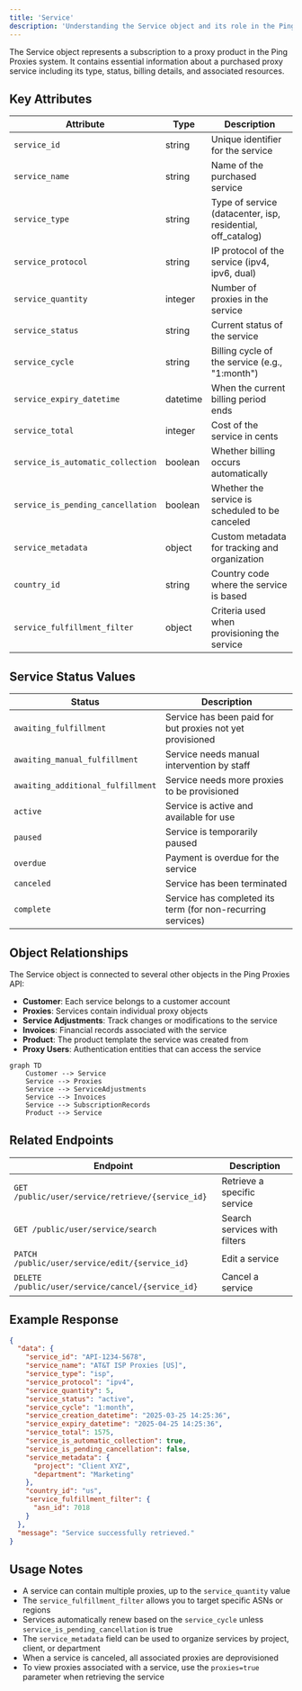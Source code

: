 ```yaml
---
title: 'Service'
description: 'Understanding the Service object and its role in the Ping Proxies API'
---
```


The Service object represents a subscription to a proxy product in the Ping Proxies system. It contains essential information about a purchased proxy service including its type, status, billing details, and associated resources.

## Key Attributes

| Attribute | Type | Description |
|-----------|------|-------------|
| `service_id` | string | Unique identifier for the service |
| `service_name` | string | Name of the purchased service |
| `service_type` | string | Type of service (datacenter, isp, residential, off_catalog) |
| `service_protocol` | string | IP protocol of the service (ipv4, ipv6, dual) |
| `service_quantity` | integer | Number of proxies in the service |
| `service_status` | string | Current status of the service |
| `service_cycle` | string | Billing cycle of the service (e.g., "1:month") |
| `service_expiry_datetime` | datetime | When the current billing period ends |
| `service_total` | integer | Cost of the service in cents |
| `service_is_automatic_collection` | boolean | Whether billing occurs automatically |
| `service_is_pending_cancellation` | boolean | Whether the service is scheduled to be canceled |
| `service_metadata` | object | Custom metadata for tracking and organization |
| `country_id` | string | Country code where the service is based |
| `service_fulfillment_filter` | object | Criteria used when provisioning the service |

## Service Status Values

| Status | Description |
|--------|-------------|
| `awaiting_fulfillment` | Service has been paid for but proxies not yet provisioned |
| `awaiting_manual_fulfillment` | Service needs manual intervention by staff |
| `awaiting_additional_fulfillment` | Service needs more proxies to be provisioned |
| `active` | Service is active and available for use |
| `paused` | Service is temporarily paused |
| `overdue` | Payment is overdue for the service |
| `canceled` | Service has been terminated |
| `complete` | Service has completed its term (for non-recurring services) |

## Object Relationships

The Service object is connected to several other objects in the Ping Proxies API:

- **Customer**: Each service belongs to a customer account
- **Proxies**: Services contain individual proxy objects
- **Service Adjustments**: Track changes or modifications to the service
- **Invoices**: Financial records associated with the service
- **Product**: The product template the service was created from
- **Proxy Users**: Authentication entities that can access the service

```mermaid
graph TD
    Customer --> Service
    Service --> Proxies
    Service --> ServiceAdjustments
    Service --> Invoices
    Service --> SubscriptionRecords
    Product --> Service
```

## Related Endpoints

| Endpoint | Description |
|----------|-------------|
| `GET /public/user/service/retrieve/{service_id}` | Retrieve a specific service |
| `GET /public/user/service/search` | Search services with filters |
| `PATCH /public/user/service/edit/{service_id}` | Edit a service |
| `DELETE /public/user/service/cancel/{service_id}` | Cancel a service |

## Example Response

```json
{
  "data": {
    "service_id": "API-1234-5678",
    "service_name": "AT&T ISP Proxies [US]",
    "service_type": "isp",
    "service_protocol": "ipv4",
    "service_quantity": 5,
    "service_status": "active",
    "service_cycle": "1:month",
    "service_creation_datetime": "2025-03-25 14:25:36",
    "service_expiry_datetime": "2025-04-25 14:25:36",
    "service_total": 1575,
    "service_is_automatic_collection": true,
    "service_is_pending_cancellation": false,
    "service_metadata": {
      "project": "Client XYZ",
      "department": "Marketing"
    },
    "country_id": "us",
    "service_fulfillment_filter": {
      "asn_id": 7018
    }
  },
  "message": "Service successfully retrieved."
}
```

## Usage Notes

- A service can contain multiple proxies, up to the `service_quantity` value
- The `service_fulfillment_filter` allows you to target specific ASNs or regions
- Services automatically renew based on the `service_cycle` unless `service_is_pending_cancellation` is true
- The `service_metadata` field can be used to organize services by project, client, or department
- When a service is canceled, all associated proxies are deprovisioned
- To view proxies associated with a service, use the `proxies=true` parameter when retrieving the service